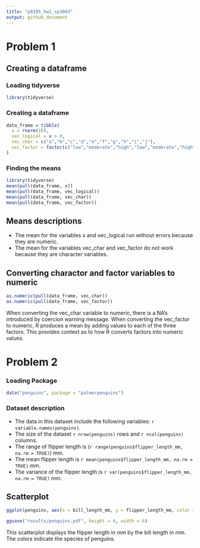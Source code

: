 ```yaml
---
title: "p8105_hw1_sp3903"
output: github_document
---
```


# Problem 1

## Creating a dataframe
### Loading tidyverse
```r
library(tidyverse)
```

### Creating a dataframe
```r
data_frame = tibble(
  x = rnorm(10),
  vec_logical = x > 0,
  vec_char = c("a","b","c","d","e","f","g","h","i","j"),
  vec_factor = factor(c("low","moderate","high","low","moderate","high","low","moderate","high","low"))
)
```

### Finding the means
```r
library(tidyverse)
mean(pull(data_frame, x))
mean(pull(data_frame, vec_logical))
mean(pull(data_frame, vec_char))
mean(pull(data_frame, vec_factor))
```

## Means descriptions
* The mean for the variables x and vec_logical run without errors because they are numeric.
* The mean for the variables vec_char and vec_factor do not work because they are character variables. 

## Converting charactor and factor variables to numeric
```r
as.numeric(pull(data_frame, vec_char))
as.numeric(pull(data_frame, vec_factor))
```

When converting the vec_char variable to numeric, there is a NA's introduced by coercion warning message. 
When converting the vec_factor to numeric, R produces a mean by adding values to each of the three factors. 
This provides context as to how R converts factors into numeric values. 

# Problem 2
### Loading Package
```r
data("penguins", package = "palmerpenguins")
```

### Dataset description
* The data in this dataset include the following variables: `r variable.names(penguins)`.
* The size of the dataset  `r nrow(penguins)` rows and `r ncol(penguins)` columns.
* The range of flipper length is (`r range(penguins$flipper_length_mm, na.rm = TRUE)`) mm.
* The mean flipper length is `r mean(penguins$flipper_length_mm, na.rm = TRUE)` mm.
* The variance of the flipper length is `r var(penguins$flipper_length_mm, na.rm = TRUE)` mm.

## Scatterplot
```r
ggplot(penguins, aes(x = bill_length_mm, y = flipper_length_mm, color = species)) + geom_point()
```

```r
ggsave("results/penguins.pdf", height = 4, width = 6)
```

This scatterplot displays the flipper length in mm by the bill length in mm. The colors indicate the species of penguins. 






